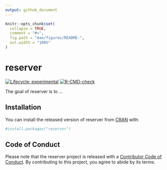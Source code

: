 ```yaml
---
output: github_document
---
```


<!-- README.md is generated from README.Rmd. Please edit that file -->

```r
knitr::opts_chunk$set(
  collapse = TRUE,
  comment = "#>",
  fig.path = "man/figures/README-",
  out.width = "100%"
)
```

# reserver

<!-- badges: start -->
[![Lifecycle: experimental](https://img.shields.io/badge/lifecycle-experimental-orange.svg)](https://lifecycle.r-lib.org/articles/stages.html#experimental)
<!-- [![Codecov test coverage](https://codecov.io/gh/jimbrig/reserver/branch/main/graph/badge.svg)](https://codecov.io/gh/jimbrig/reserver?branch=main) -->
[![R-CMD-check](https://github.com/jimbrig/reserver/workflows/R-CMD-check/badge.svg)](https://github.com/jimbrig/reserver/actions)
<!-- badges: end -->

The goal of reserver is to ...

## Installation

You can install the released version of reserver from [CRAN](https://CRAN.R-project.org) with:

``` r
#install.packages("reserver")
```

## Code of Conduct

Please note that the reserver project is released with a [Contributor Code of Conduct](https://contributor-covenant.org/version/2/0/CODE_OF_CONDUCT.html). By contributing to this project, you agree to abide by its terms.
